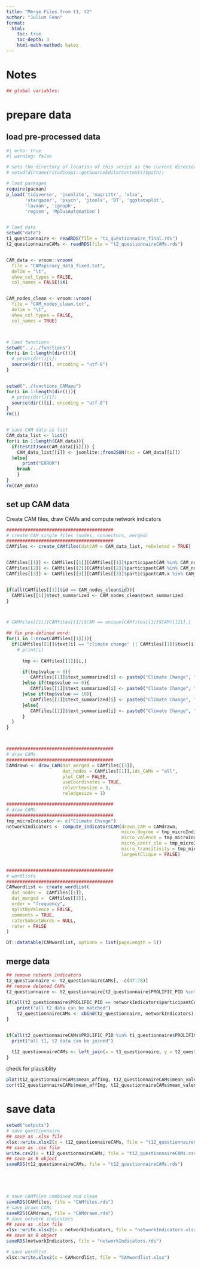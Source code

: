 ---
title: "Merge Files from t1, t2"
author: "Julius Fenn"
format:
  html:
    toc: true
    toc-depth: 3
    html-math-method: katex
---


# Notes

```{r}
## global variables: 
```



# prepare data

## load pre-processed data

```{r}
#| echo: true
#| warning: false

# sets the directory of location of this script as the current directory
# setwd(dirname(rstudioapi::getSourceEditorContext()$path))

# load packages
require(pacman)
p_load('tidyverse', 'jsonlite', 'magrittr', 'xlsx',
       'stargazer', 'psych', 'jtools', 'DT', 'ggstatsplot', 
       'lavaan', 'igraph',
       'regsem', 'MplusAutomation')


# load data
setwd("data")
t1_questionnaire <- readRDS(file = "t1_questionnaire_final.rds")
t2_questionnaireCAMs <- readRDS(file = "t2_questionnaireCAMs.rds")


CAM_data <- vroom::vroom(
  file = "CAMspiracy_data_fixed.txt",
  delim = "\t",
  show_col_types = FALSE,
  col_names = FALSE)$X1


CAM_nodes_clean <- vroom::vroom(
  file = "CAM_nodes_clean.txt",
  delim = "\t",
  show_col_types = FALSE,
  col_names = TRUE)



# load functions
setwd("../../functions")
for(i in 1:length(dir())){
  # print(dir()[i])
  source(dir()[i], encoding = "utf-8")
}


setwd("../functions_CAMapp")
for(i in 1:length(dir())){
  # print(dir()[i])
  source(dir()[i], encoding = "utf-8")
}
rm(i)


# save CAM data as list
CAM_data_list <- list()
for(i in 1:length(CAM_data)){
  if(testIfJson(CAM_data[[i]])) {
    CAM_data_list[[i]] <- jsonlite::fromJSON(txt = CAM_data[[i]])
  }else{
      print("ERROR")
    break
    }
}
rm(CAM_data)
```


## set up CAM data


Create CAM files, draw CAMs and compute network indicators

```{r, message = FALSE}
########################################
# create CAM single files (nodes, connectors, merged)
########################################
CAMfiles <- create_CAMfiles(datCAM = CAM_data_list, reDeleted = TRUE)


CAMfiles[[1]] <- CAMfiles[[1]][CAMfiles[[1]]$participantCAM %in% CAM_nodes_clean$participantCAM, ]
CAMfiles[[2]] <- CAMfiles[[2]][CAMfiles[[2]]$participantCAM %in% CAM_nodes_clean$participantCAM, ]
CAMfiles[[3]] <- CAMfiles[[3]][CAMfiles[[3]]$participantCAM.x %in% CAM_nodes_clean$participantCAM, ]


if(all(CAMfiles[[1]]$id == CAM_nodes_clean$id)){
  CAMfiles[[1]]$text_summarized <- CAM_nodes_clean$text_summarized
}



# CAMfiles[[1]][CAMfiles[[1]]$CAM == unique(CAMfiles[[1]]$CAM)[121],]

## fix pre-defined word:
for(i in 1:nrow(CAMfiles[[1]])){
  if(CAMfiles[[1]]$text[i] == "climate change" || CAMfiles[[1]]$text[i] == "Climate Change"){
    # print(i)
    
      tmp <- CAMfiles[[1]][i,]

      if(tmp$value < 0){
         CAMfiles[[1]]$text_summarized[i] <- paste0("Climate Change", "_negative")
      }else if(tmp$value == 0){
         CAMfiles[[1]]$text_summarized[i] <- paste0("Climate Change", "_neutral")
      }else if(tmp$value == 10){
         CAMfiles[[1]]$text_summarized[i] <- paste0("Climate Change", "_ambivalent")
      }else{
         CAMfiles[[1]]$text_summarized[i] <- paste0("Climate Change", "_positive")
      }
  }
}



########################################
# draw CAMs
########################################
CAMdrawn <- draw_CAM(dat_merged = CAMfiles[[3]],
                     dat_nodes = CAMfiles[[1]],ids_CAMs = "all",
                     plot_CAM = FALSE,
                     useCoordinates = TRUE,
                     relvertexsize = 3,
                     reledgesize = 1)

########################################
# draw CAMs
########################################
tmp_microIndicator <- c("Climate Change")
networkIndicators <- compute_indicatorsCAM(drawn_CAM = CAMdrawn, 
                                           micro_degree = tmp_microIndicator, 
                                           micro_valence = tmp_microIndicator, 
                                           micro_centr_clo = tmp_microIndicator, 
                                           micro_transitivity = tmp_microIndicator, 
                                           largestClique = FALSE)


########################################
# wordlists
########################################
CAMwordlist <- create_wordlist(
  dat_nodes =  CAMfiles[[1]],
  dat_merged =  CAMfiles[[3]],
  order = "frequency",
  splitByValence = FALSE,
  comments = TRUE,
  raterSubsetWords = NULL,
  rater = FALSE
)

DT::datatable(CAMwordlist, options = list(pageLength = 5)) 
```



## merge data


```{r}
## remove network indicators
t2_questionnaire <- t2_questionnaireCAMs[, -c(47:78)]
## remove deleted CAMs
t2_questionnaire <- t2_questionnaire[t2_questionnaire$PROLIFIC_PID %in% CAM_nodes_clean$participantCAM,]

if(all(t2_questionnaire$PROLIFIC_PID == networkIndicators$participantCAM)){
    print("all t2 data can be matched")
    t2_questionnaireCAMs <- cbind(t2_questionnaire, networkIndicators)
}


if(all(t2_questionnaireCAMs$PROLIFIC_PID %in% t1_questionnaire$PROLIFIC_PID)){
  print("all t1, t2 data can be joined")

  t12_questionnaireCAMs <- left_join(x = t1_questionnaire, y = t2_questionnaireCAMs, by = "PROLIFIC_PID")
}

```

check for plausiblity

```{r}
plot(t12_questionnaireCAMs$mean_affImg, t12_questionnaireCAMs$mean_valence_macro)
cor(t12_questionnaireCAMs$mean_affImg, t12_questionnaireCAMs$mean_valence_macro, use = "pairwise")
```



# save data


```{r}
setwd("outputs")
# save questionnaire
## save as .xlsx file
xlsx::write.xlsx2(x = t12_questionnaireCAMs, file = "t12_questionnaireCAMs.xlsx")
## save as .csv file
write.csv2(x = t12_questionnaireCAMs, file = "t12_questionnaireCAMs.csv")
## save as R object
saveRDS(t12_questionnaireCAMs, file = "t12_questionnaireCAMs.rds")


  


# save CAMfiles combined and clean
saveRDS(CAMfiles, file = "CAMfiles.rds")
# save drawn CAMs
saveRDS(CAMdrawn, file = "CAMdrawn.rds")
# save network indicators
## save as .xlsx file
xlsx::write.xlsx2(x = networkIndicators, file = "networkIndicators.xlsx")
## save as R object
saveRDS(networkIndicators, file = "networkIndicators.rds")

# save wordlist
xlsx::write.xlsx2(x = CAMwordlist, file = "CAMwordlist.xlsx")
```

